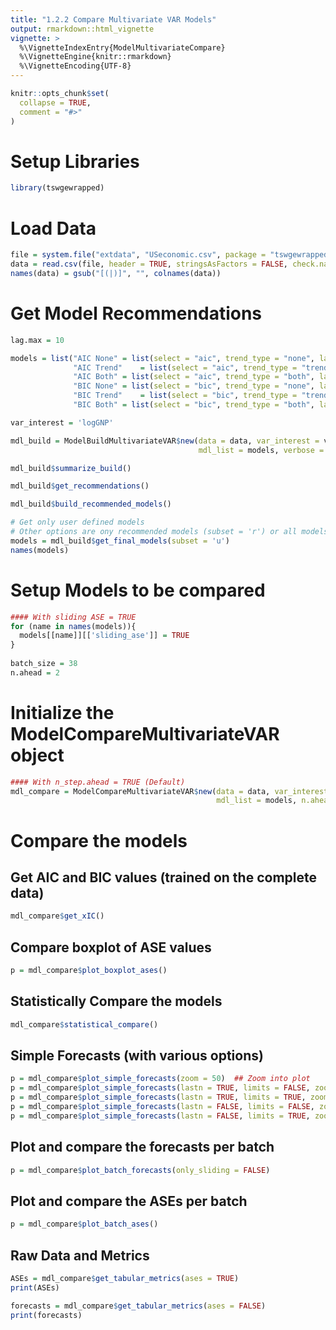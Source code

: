 ```yaml
---
title: "1.2.2 Compare Multivariate VAR Models"
output: rmarkdown::html_vignette
vignette: >
  %\VignetteIndexEntry{ModelMultivariateCompare}
  %\VignetteEngine{knitr::rmarkdown}
  %\VignetteEncoding{UTF-8}
---
```


```r
knitr::opts_chunk$set(
  collapse = TRUE,
  comment = "#>"
)
```

# Setup Libraries
```r
library(tswgewrapped)
```

# Load Data
```r
file = system.file("extdata", "USeconomic.csv", package = "tswgewrapped", mustWork = TRUE)
data = read.csv(file, header = TRUE, stringsAsFactors = FALSE, check.names = FALSE)
names(data) = gsub("[(|)]", "", colnames(data))
```
 

# Get Model Recommendations

```r
lag.max = 10

models = list("AIC None" = list(select = "aic", trend_type = "none", lag.max = lag.max),
              "AIC Trend"    = list(select = "aic", trend_type = "trend", lag.max = lag.max),
              "AIC Both" = list(select = "aic", trend_type = "both", lag.max = lag.max),
              "BIC None" = list(select = "bic", trend_type = "none", lag.max = lag.max),
              "BIC Trend"    = list(select = "bic", trend_type = "trend", lag.max = lag.max),
              "BIC Both" = list(select = "bic", trend_type = "both", lag.max = lag.max))

var_interest = 'logGNP'
```

```r
mdl_build = ModelBuildMultivariateVAR$new(data = data, var_interest = var_interest,
                                          mdl_list = models, verbose = 1)
```

```r
mdl_build$summarize_build()
```

```r
mdl_build$get_recommendations()
```

```r
mdl_build$build_recommended_models()
```

```r
# Get only user defined models
# Other options are ony recommended models (subset = 'r') or all models (subset = 'a') 
models = mdl_build$get_final_models(subset = 'u')
names(models)
```

# Setup Models to be compared 
```r
#### With sliding ASE = TRUE
for (name in names(models)){
  models[[name]][['sliding_ase']] = TRUE
}
  
batch_size = 38
n.ahead = 2
```

# Initialize the ModelCompareMultivariateVAR object
```r
#### With n_step.ahead = TRUE (Default)              
mdl_compare = ModelCompareMultivariateVAR$new(data = data, var_interest = var_interest,
                                              mdl_list = models, n.ahead = n.ahead, batch_size = batch_size, verbose = 1)

```

# Compare the models

## Get AIC and BIC values (trained on the complete data)
```r
mdl_compare$get_xIC() 
```

## Compare boxplot of ASE values
```r
p = mdl_compare$plot_boxplot_ases()
```

## Statistically Compare the models
```r
mdl_compare$statistical_compare()  
```

## Simple Forecasts (with various options)
```r
p = mdl_compare$plot_simple_forecasts(zoom = 50)  ## Zoom into plot
p = mdl_compare$plot_simple_forecasts(lastn = TRUE, limits = FALSE, zoom = 50)
p = mdl_compare$plot_simple_forecasts(lastn = TRUE, limits = TRUE, zoom = 50)
p = mdl_compare$plot_simple_forecasts(lastn = FALSE, limits = FALSE, zoom = 50)
p = mdl_compare$plot_simple_forecasts(lastn = FALSE, limits = TRUE, zoom = 50)
```

## Plot and compare the forecasts per batch
```r
p = mdl_compare$plot_batch_forecasts(only_sliding = FALSE)
```

## Plot and compare the ASEs per batch
```r
p = mdl_compare$plot_batch_ases() 
```

## Raw Data and Metrics
```r
ASEs = mdl_compare$get_tabular_metrics(ases = TRUE)
print(ASEs)
```

```r
forecasts = mdl_compare$get_tabular_metrics(ases = FALSE)
print(forecasts)
```


